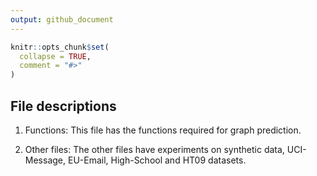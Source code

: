 ```yaml
---
output: github_document
---
```


<!-- README.md is generated from README.Rmd. Please edit that file -->

```r
knitr::opts_chunk$set(
  collapse = TRUE,
  comment = "#>"
)
```


## File descriptions

1. Functions: This file has the functions required for graph prediction.

2. Other files: The other files have experiments on synthetic data, UCI-Message, EU-Email, High-School and HT09 datasets. 

